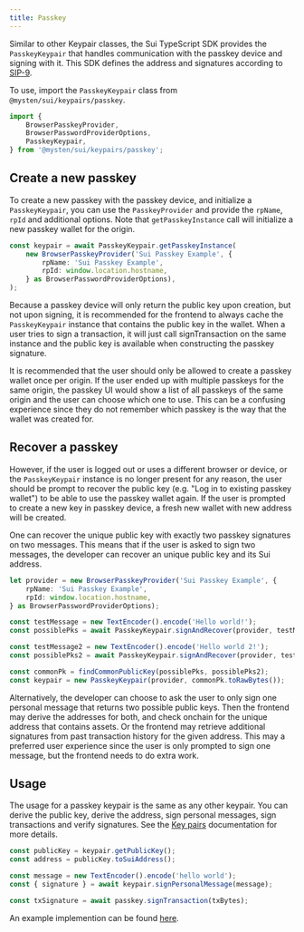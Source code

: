 ```yaml
---
title: Passkey
---
```


Similar to other Keypair classes, the Sui TypeScript SDK provides the `PasskeyKeypair` that handles
communication with the passkey device and signing with it. This SDK defines the address and
signatures according to [SIP-9](https://github.com/sui-foundation/sips/blob/main/sips/sip-9.md).

To use, import the `PasskeyKeypair` class from `@mysten/sui/keypairs/passkey`.

```typescript
import {
	BrowserPasskeyProvider,
	BrowserPasswordProviderOptions,
	PasskeyKeypair,
} from '@mysten/sui/keypairs/passkey';
```

## Create a new passkey

To create a new passkey with the passkey device, and initialize a `PasskeyKeypair`, you can use the
`PasskeyProvider` and provide the `rpName`, `rpId` and additional options. Note that
`getPasskeyInstance` call will initialize a new passkey wallet for the origin.

```typescript
const keypair = await PasskeyKeypair.getPasskeyInstance(
	new BrowserPasskeyProvider('Sui Passkey Example', {
		rpName: 'Sui Passkey Example',
		rpId: window.location.hostname,
	} as BrowserPasswordProviderOptions),
);
```

Because a passkey device will only return the public key upon creation, but not upon signing, it is
recommended for the frontend to always cache the `PasskeyKeypair` instance that contains the public
key in the wallet. When a user tries to sign a transaction, it will just call signTransaction on the
same instance and the public key is available when constructing the passkey signature.

It is recommended that the user should only be allowed to create a passkey wallet once per origin.
If the user ended up with multiple passkeys for the same origin, the passkey UI would show a list of
all passkeys of the same origin and the user can choose which one to use. This can be a confusing
experience since they do not remember which passkey is the way that the wallet was created for.

## Recover a passkey

However, if the user is logged out or uses a different browser or device, or the `PasskeyKeypair`
instance is no longer present for any reason, the user should be prompt to recover the public key
(e.g. "Log in to existing passkey wallet") to be able to use the passkey wallet again. If the user
is prompted to create a new key in passkey device, a fresh new wallet with new address will be
created.

One can recover the unique public key with exactly two passkey signatures on two messages. This
means that if the user is asked to sign two messages, the developer can recover an unique public key
and its Sui address.

```typescript
let provider = new BrowserPasskeyProvider('Sui Passkey Example', {
	rpName: 'Sui Passkey Example',
	rpId: window.location.hostname,
} as BrowserPasswordProviderOptions);

const testMessage = new TextEncoder().encode('Hello world!');
const possiblePks = await PasskeyKeypair.signAndRecover(provider, testMessage);

const testMessage2 = new TextEncoder().encode('Hello world 2!');
const possiblePks2 = await PasskeyKeypair.signAndRecover(provider, testMessage2);

const commonPk = findCommonPublicKey(possiblePks, possiblePks2);
const keypair = new PasskeyKeypair(provider, commonPk.toRawBytes());
```

Alternatively, the developer can choose to ask the user to only sign one personal message that
returns two possible public keys. Then the frontend may derive the addresses for both, and check
onchain for the unique address that contains assets. Or the frontend may retrieve additional
signatures from past transaction history for the given address. This may a preferred user experience
since the user is only prompted to sign one message, but the frontend needs to do extra work.

## Usage

The usage for a passkey keypair is the same as any other keypair. You can derive the public key,
derive the address, sign personal messages, sign transactions and verify signatures. See the
[Key pairs](./keypairs) documentation for more details.

```typescript
const publicKey = keypair.getPublicKey();
const address = publicKey.toSuiAddress();

const message = new TextEncoder().encode('hello world');
const { signature } = await keypair.signPersonalMessage(message);

const txSignature = await passkey.signTransaction(txBytes);
```

An example implemention can be found [here](https://github.com/MystenLabs/passkey-example).
